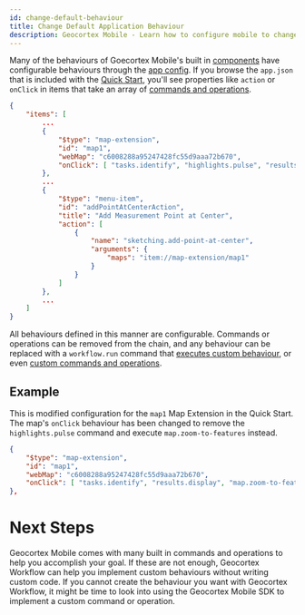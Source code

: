 ```yaml
---
id: change-default-behaviour
title: Change Default Application Behaviour
description: Geocortex Mobile - Learn how to configure mobile to change default application behaviour
---
```



Many of the behaviours of Goecortex Mobile's built in [components](concepts-components-services) have configurable behaviours through the [app config](concepts-app-config). If you browse the `app.json` that is included with the [Quick Start](quick-start), you'll see properties like `action` or `onClick` in items that take an array of [commands and operations](concepts-commands-operations).

```json
{
    "items": [
        ...
        {
            "$type": "map-extension",
            "id": "map1",
            "webMap": "c6008288a95247428fc55d9aaa72b670",
            "onClick": [ "tasks.identify", "highlights.pulse", "results.display" ]
        },
        ...
        {
            "$type": "menu-item",
            "id": "addPointAtCenterAction",
            "title": "Add Measurement Point at Center",
            "action": [
                {
                    "name": "sketching.add-point-at-center",
                    "arguments": {
                        "maps": "item://map-extension/map1"
                    }
                }
            ]
        },
        ...
    ]
}
```

All behaviours defined in this manner are configurable. Commands or operations can be removed from the chain, and any behaviour can be replaced with a `workflow.run` command that [executes custom behaviour](change-default-search-behaviour), or even [custom commands and operations](implement-command-operation).

## Example

This is modified configuration for the `map1` Map Extension in the Quick Start. The map's `onClick` behaviour has been changed to remove the `highlights.pulse` command and execute `map.zoom-to-features` instead.

```json
{
    "$type": "map-extension",
    "id": "map1",
    "webMap": "c6008288a95247428fc55d9aaa72b670",
    "onClick": [ "tasks.identify", "results.display", "map.zoom-to-features" ]
},
```

# Next Steps

Geocortex Mobile comes with many built in commands and operations to help you accomplish your goal. If these are not enough, Geocortex Workflow can help you implement custom behaviours without writing custom code. If you cannot create the behaviour you want with Geocortex Workflow, it might be time to look into using the Geocortex Mobile SDK to implement a custom command or operation.

<UseCaseContainer>
    <UseCaseCard
        title="Commands and Operations"
        description="Learn more about commands and operations"
        link="concepts-commands-operations"
    />
    <UseCaseCard
        title="Change Geocortex Mobile's Default Search Behaviour"
        description="Learn how to Geocortex Workflow to override Geocortex Mobile's default search behaviour"
        link="change-default-search-behaviour"
    />
    <UseCaseCard
        title="Geocortex Workflow"
        description="Learn more about Geocortex Workflow"
        link="../workflow/overview"
    />
    <UseCaseCard
        title="Implement Custom Command/Operation"
        description="Implement a custom Command/Operation with the Mobile SDK"
        link="implement-command-operation"
    />
</UseCaseContainer>
